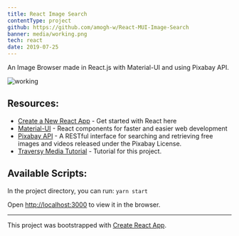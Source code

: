 ```yaml
---
title: React Image Search
contentType: project
github: https://github.com/amogh-w/React-MUI-Image-Search
banner: media/working.png
tech: react
date: 2019-07-25
---
```


An Image Browser made in React.js with Material-UI and using Pixabay API.

![working](media/working.png)

## Resources:

- [Create a New React App](https://reactjs.org/docs/create-a-new-react-app.html) - Get started with React here
- [Material-UI](https://material-ui.com/) - React components for faster and easier web development
- [Pixabay API](https://pixabay.com/api/docs/) - A RESTful interface for searching and retrieving free images and videos released under the Pixabay License.
- [Traversy Media Tutorial](https://www.youtube.com/watch?v=dzOrUmK4Qyw) - Tutorial for this project.

## Available Scripts:

In the project directory, you can run: `yarn start`

Open [http://localhost:3000](http://localhost:3000) to view it in the browser.

---

This project was bootstrapped with [Create React App](https://github.com/facebook/create-react-app).
